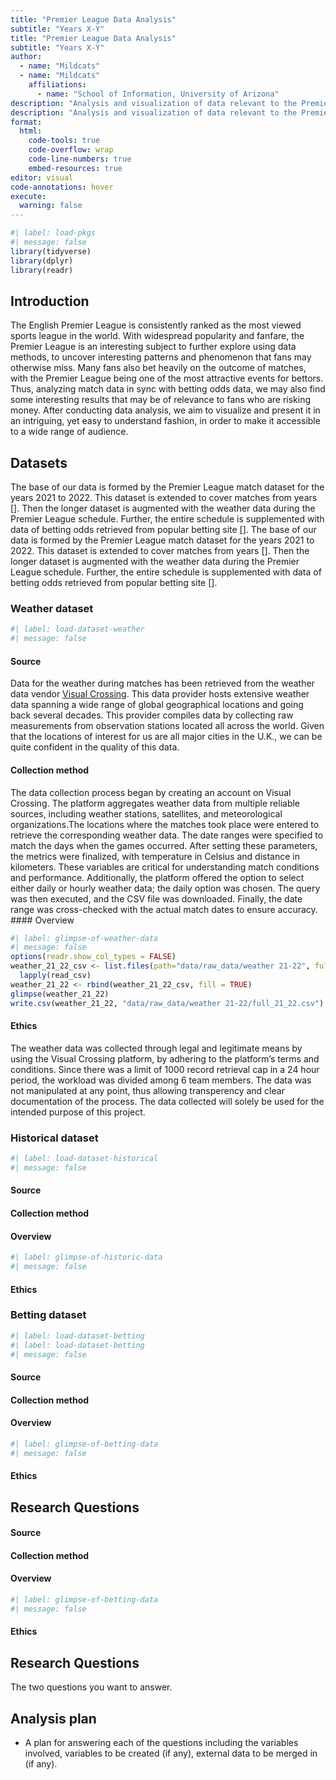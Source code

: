 ```yaml
---
title: "Premier League Data Analysis"
subtitle: "Years X-Y"
title: "Premier League Data Analysis"
subtitle: "Years X-Y"
author: 
  - name: "Mildcats"
  - name: "Mildcats"
    affiliations:
      - name: "School of Information, University of Arizona"
description: "Analysis and visualization of data relevant to the Premier League"
description: "Analysis and visualization of data relevant to the Premier League"
format:
  html:
    code-tools: true
    code-overflow: wrap
    code-line-numbers: true
    embed-resources: true
editor: visual
code-annotations: hover
execute:
  warning: false
---
```


```r
#| label: load-pkgs
#| message: false
library(tidyverse)
library(dplyr)
library(readr)
```

## Introduction

The English Premier League is consistently ranked as the most viewed sports league in the world. With widespread popularity and fanfare, the Premier League is an interesting subject to further explore using data methods, to uncover interesting patterns and phenomenon that fans may otherwise miss. Many fans also bet heavily on the outcome of matches, with the Premier League being one of the most attractive events for bettors. Thus, analyzing match data in sync with betting odds data, we may also find some interesting results that may be of relevance to fans who are risking money. After conducting data analysis, we aim to visualize and present it in an intriguing, yet easy to understand fashion, in order to make it accessible to a wide range of audience.

## Datasets
The base of our data is formed by the Premier League match dataset for the years 2021 to 2022. This dataset is extended to cover matches from years []. Then the longer dataset is augmented with the weather data during the Premier League schedule. Further, the entire schedule is supplemented with data of betting odds retrieved from popular betting site []. 
The base of our data is formed by the Premier League match dataset for the years 2021 to 2022. This dataset is extended to cover matches from years []. Then the longer dataset is augmented with the weather data during the Premier League schedule. Further, the entire schedule is supplemented with data of betting odds retrieved from popular betting site []. 

### Weather dataset

```r
#| label: load-dataset-weather
#| message: false
```

#### Source

Data for the weather during matches has been retrieved from the weather data vendor [Visual Crossing](https://www.visualcrossing.com/weather-data). This data provider hosts extensive weather data spanning a wide range of global geographical locations and going back several decades. This provider compiles data by collecting raw measurements from observation stations located all across the world. Given that the locations of interest for us are all major cities in the U.K., we can be quite confident in the quality of this data.

#### Collection method

The data collection process began by creating an account on Visual Crossing. The platform aggregates weather data from multiple reliable sources, including weather stations, satellites, and meteorological organizations.The locations where the matches took place were entered to retrieve the corresponding weather data. The date ranges were specified to match the days when the games occurred. After setting these parameters, the metrics were finalized, with temperature in Celsius and distance in kilometers. These variables are critical for understanding match conditions and performance. Additionally, the platform offered the option to select either daily or hourly weather data; the daily option was chosen. The query was then executed, and the CSV file was downloaded. Finally, the date range was cross-checked with the actual match dates to ensure accuracy.    
#### Overview

```r
#| label: glimpse-of-weather-data
#| message: false
options(readr.show_col_types = FALSE)
weather_21_22_csv <- list.files(path="data/raw_data/weather 21-22", full.names = TRUE) %>% 
  lapply(read_csv)
weather_21_22 <- rbind(weather_21_22_csv, fill = TRUE)
glimpse(weather_21_22)
write.csv(weather_21_22, "data/raw_data/weather 21-22/full_21_22.csv")
```

#### Ethics

The weather data was collected through legal and legitimate means by using the Visual Crossing platform, by adhering to the platform's terms and conditions. Since there was a limit of 1000 record retrieval cap in a 24 hour period, the workload was divided among 6 team members. The data was not manipulated at any point, thus allowing transperency and clear documentation of the process. The data collected will solely be used for the intended purpose of this project.

### Historical dataset

```r
#| label: load-dataset-historical
#| message: false
```

#### Source

#### Collection method

#### Overview

```r
#| label: glimpse-of-historic-data
#| message: false
```

#### Ethics

### Betting dataset

```r
#| label: load-dataset-betting
#| label: load-dataset-betting
#| message: false
```

#### Source

#### Collection method

#### Overview

```r
#| label: glimpse-of-betting-data
#| message: false
```

#### Ethics

## Research Questions
#### Source

#### Collection method

#### Overview

```r
#| label: glimpse-of-betting-data
#| message: false
```

#### Ethics

## Research Questions

The two questions you want to answer.

## Analysis plan

-   A plan for answering each of the questions including the variables involved, variables to be created (if any), external data to be merged in (if any).
